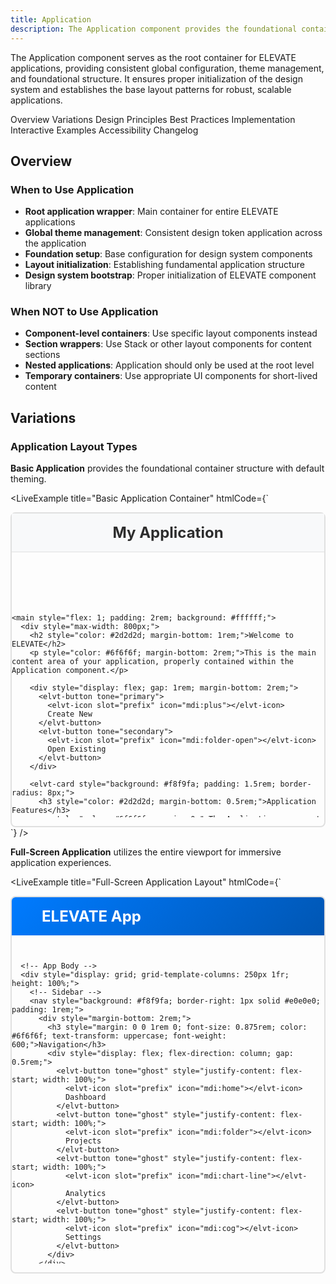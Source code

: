 ```yaml
---
title: Application
description: The Application component provides the foundational container and layout structure for ELEVATE applications, handling global configurations and consistent app-level behaviors.
---
```



<PageDescription>

The Application component serves as the root container for ELEVATE applications, providing consistent global configuration, theme management, and foundational structure. It ensures proper initialization of the design system and establishes the base layout patterns for robust, scalable applications.

</PageDescription>

<AnchorLinks>
  <AnchorLink>Overview</AnchorLink>
  <AnchorLink>Variations</AnchorLink>
  <AnchorLink>Design Principles</AnchorLink>
  <AnchorLink>Best Practices</AnchorLink>
  <AnchorLink>Implementation</AnchorLink>
  <AnchorLink>Interactive Examples</AnchorLink>
  <AnchorLink>Accessibility</AnchorLink>
  <AnchorLink>Changelog</AnchorLink>
</AnchorLinks>

## Overview

### When to Use Application

- **Root application wrapper**: Main container for entire ELEVATE applications
- **Global theme management**: Consistent design token application across the application
- **Foundation setup**: Base configuration for design system components
- **Layout initialization**: Establishing fundamental application structure
- **Design system bootstrap**: Proper initialization of ELEVATE component library

### When NOT to Use Application

- **Component-level containers**: Use specific layout components instead
- **Section wrappers**: Use Stack or other layout components for content sections
- **Nested applications**: Application should only be used at the root level
- **Temporary containers**: Use appropriate UI components for short-lived content

## Variations

### Application Layout Types

**Basic Application** provides the foundational container structure with default theming.

<LiveExample 
  title="Basic Application Container" 
  htmlCode={`<div style="height: 500px; border: 2px solid #e0e0e0; border-radius: 8px;">
  <elvt-application style="height: 100%; display: flex; flex-direction: column;">
    <header style="background: #f8f9fa; padding: 1rem 2rem; border-bottom: 1px solid #e0e0e0;">
      <h1 style="margin: 0; font-size: 1.5rem; color: #2d2d2d;">My Application</h1>
    </header>
    
    <main style="flex: 1; padding: 2rem; background: #ffffff;">
      <div style="max-width: 800px;">
        <h2 style="color: #2d2d2d; margin-bottom: 1rem;">Welcome to ELEVATE</h2>
        <p style="color: #6f6f6f; margin-bottom: 2rem;">This is the main content area of your application, properly contained within the Application component.</p>
        
        <div style="display: flex; gap: 1rem; margin-bottom: 2rem;">
          <elvt-button tone="primary">
            <elvt-icon slot="prefix" icon="mdi:plus"></elvt-icon>
            Create New
          </elvt-button>
          <elvt-button tone="secondary">
            <elvt-icon slot="prefix" icon="mdi:folder-open"></elvt-icon>
            Open Existing
          </elvt-button>
        </div>
        
        <elvt-card style="background: #f8f9fa; padding: 1.5rem; border-radius: 8px;">
          <h3 style="color: #2d2d2d; margin-bottom: 0.5rem;">Application Features</h3>
          <p style="color: #6f6f6f; margin: 0;">The Application component ensures proper theme initialization, consistent spacing, and optimal layout foundation for your ELEVATE applications.</p>
        </elvt-card>
      </div>
    </main>
    
    <footer style="background: #f8f9fa; padding: 1rem 2rem; border-top: 1px solid #e0e0e0;">
      <p style="margin: 0; color: #6f6f6f; font-size: 0.875rem;">© 2025 My Application. Powered by ELEVATE Design System.</p>
    </footer>
  </elvt-application>
</div>`}
/>

**Full-Screen Application** utilizes the entire viewport for immersive application experiences.

<LiveExample 
  title="Full-Screen Application Layout" 
  htmlCode={`<div style="height: 600px; border: 2px solid #e0e0e0; border-radius: 8px; overflow: hidden;">
  <elvt-application style="height: 100%; width: 100%;">
    <div style="height: 100%; display: grid; grid-template-rows: auto 1fr auto;">
      <!-- App Header -->
      <div style="background: linear-gradient(135deg, #007bff, #0056b3); color: white; padding: 1rem 2rem; display: flex; justify-content: space-between; align-items: center;">
        <div style="display: flex; align-items: center; gap: 1rem;">
          <elvt-icon icon="mdi:application" style="font-size: 2rem;"></elvt-icon>
          <h1 style="margin: 0; font-size: 1.5rem;">ELEVATE App</h1>
        </div>
        <div style="display: flex; align-items: center; gap: 1rem;">
          <elvt-button tone="ghost" style="color: white;">
            <elvt-icon icon="mdi:bell-outline"></elvt-icon>
          </elvt-button>
          <elvt-button tone="ghost" style="color: white;">
            <elvt-icon icon="mdi:account-circle"></elvt-icon>
          </elvt-button>
        </div>
      </div>
      
      <!-- App Body -->
      <div style="display: grid; grid-template-columns: 250px 1fr; height: 100%;">
        <!-- Sidebar -->
        <nav style="background: #f8f9fa; border-right: 1px solid #e0e0e0; padding: 1rem;">
          <div style="margin-bottom: 2rem;">
            <h3 style="margin: 0 0 1rem 0; font-size: 0.875rem; color: #6f6f6f; text-transform: uppercase; font-weight: 600;">Navigation</h3>
            <div style="display: flex; flex-direction: column; gap: 0.5rem;">
              <elvt-button tone="ghost" style="justify-content: flex-start; width: 100%;">
                <elvt-icon slot="prefix" icon="mdi:home"></elvt-icon>
                Dashboard
              </elvt-button>
              <elvt-button tone="ghost" style="justify-content: flex-start; width: 100%;">
                <elvt-icon slot="prefix" icon="mdi:folder"></elvt-icon>
                Projects
              </elvt-button>
              <elvt-button tone="ghost" style="justify-content: flex-start; width: 100%;">
                <elvt-icon slot="prefix" icon="mdi:chart-line"></elvt-icon>
                Analytics
              </elvt-button>
              <elvt-button tone="ghost" style="justify-content: flex-start; width: 100%;">
                <elvt-icon slot="prefix" icon="mdi:cog"></elvt-icon>
                Settings
              </elvt-button>
            </div>
          </div>
        </nav>
        
        <!-- Main Content -->
        <main style="padding: 2rem; overflow-y: auto; background: white;">
          <div style="margin-bottom: 2rem;">
            <h2 style="margin: 0 0 0.5rem 0; color: #2d2d2d;">Dashboard</h2>
            <p style="margin: 0; color: #6f6f6f;">Welcome back! Here's what's happening with your projects today.</p>
          </div>
          
          <div style="display: grid; grid-template-columns: repeat(auto-fit, minmax(300px, 1fr)); gap: 1.5rem; margin-bottom: 2rem;">
            <elvt-card style="padding: 1.5rem;">
              <div style="display: flex; justify-content: space-between; align-items: flex-start; margin-bottom: 1rem;">
                <h3 style="margin: 0; color: #2d2d2d;">Active Projects</h3>
                <elvt-icon icon="mdi:folder-multiple" style="color: #007bff; font-size: 1.5rem;"></elvt-icon>
              </div>
              <div style="font-size: 2rem; font-weight: 600; color: #007bff; margin-bottom: 0.5rem;">12</div>
              <p style="margin: 0; color: #6f6f6f; font-size: 0.875rem;">+2 from last week</p>
            </elvt-card>
            
            <elvt-card style="padding: 1.5rem;">
              <div style="display: flex; justify-content: space-between; align-items: flex-start; margin-bottom: 1rem;">
                <h3 style="margin: 0; color: #2d2d2d;">Tasks Completed</h3>
                <elvt-icon icon="mdi:check-circle" style="color: #28a745; font-size: 1.5rem;"></elvt-icon>
              </div>
              <div style="font-size: 2rem; font-weight: 600; color: #28a745; margin-bottom: 0.5rem;">47</div>
              <p style="margin: 0; color: #6f6f6f; font-size: 0.875rem;">This week</p>
            </elvt-card>
            
            <elvt-card style="padding: 1.5rem;">
              <div style="display: flex; justify-content: space-between; align-items: flex-start; margin-bottom: 1rem;">
                <h3 style="margin: 0; color: #2d2d2d;">Team Members</h3>
                <elvt-icon icon="mdi:account-group" style="color: #17a2b8; font-size: 1.5rem;"></elvt-icon>
              </div>
              <div style="font-size: 2rem; font-weight: 600; color: #17a2b8; margin-bottom: 0.5rem;">8</div>
              <p style="margin: 0; color: #6f6f6f; font-size: 0.875rem;">Active collaborators</p>
            </elvt-card>
          </div>
          
          <elvt-card style="padding: 2rem;">
            <h3 style="margin: 0 0 1rem 0; color: #2d2d2d;">Recent Activity</h3>
            <div style="display: flex; flex-direction: column; gap: 1rem;">
              <div style="display: flex; align-items: center; gap: 1rem; padding: 1rem; background: #f8f9fa; border-radius: 6px;">
                <elvt-icon icon="mdi:plus-circle" style="color: #28a745; font-size: 1.25rem;"></elvt-icon>
                <div style="flex: 1;">
                  <div style="font-weight: 500; color: #2d2d2d;">New project created</div>
                  <div style="color: #6f6f6f; font-size: 0.875rem;">Marketing Website Redesign</div>
                </div>
                <div style="color: #6f6f6f; font-size: 0.875rem;">2 hours ago</div>
              </div>
              <div style="display: flex; align-items: center; gap: 1rem; padding: 1rem; background: #f8f9fa; border-radius: 6px;">
                <elvt-icon icon="mdi:check" style="color: #007bff; font-size: 1.25rem;"></elvt-icon>
                <div style="flex: 1;">
                  <div style="font-weight: 500; color: #2d2d2d;">Task completed</div>
                  <div style="color: #6f6f6f; font-size: 0.875rem;">Update design system documentation</div>
                </div>
                <div style="color: #6f6f6f; font-size: 0.875rem;">4 hours ago</div>
              </div>
            </div>
          </elvt-card>
        </main>
      </div>
      
      <!-- App Footer -->
      <div style="background: #f8f9fa; padding: 0.75rem 2rem; border-top: 1px solid #e0e0e0; display: flex; justify-content: between; align-items: center; font-size: 0.875rem; color: #6f6f6f;">
        <span>Status: All systems operational</span>
        <span>Last updated: just now</span>
      </div>
    </div>
  </elvt-application>
</div>`}
/>

**Multi-Panel Application** supports complex workflows with multiple content areas and panels.

### Configuration Options

**Theme Configuration** allows customization of application-wide design tokens and styling.

**Layout Configuration** provides control over application structure, navigation, and content arrangement.

**Responsive Configuration** ensures optimal presentation across different device sizes and orientations.

## Design Principles

### Foundation Principle
**Applications need a solid, consistent foundation.** The Application component provides the structural base that ensures all other components work together harmoniously and maintain design system consistency.

### Scalability Principle  
**Applications must grow gracefully.** The component architecture should support adding new features, components, and functionality without breaking existing patterns or requiring major restructuring.

### Configuration Principle
**Applications require flexible configuration.** Different applications have different needs, and the Application component should provide the right balance of defaults and customization options.

### Performance Principle
**Applications must load and respond efficiently.** The foundational layer should optimize for performance, including proper resource loading, theme initialization, and minimal overhead.

## Best Practices

### Application Structure Planning

**Why this matters:** Poor application structure leads to inconsistent user experiences, maintenance difficulties, and scalability issues. Proper planning ensures the Application component provides the right foundation.

### Theme Consistency Management

**Why this matters:** Inconsistent theming creates jarring user experiences and undermines the design system. The Application component should enforce consistent theme application across all child components.

### Performance Optimization

**Why this matters:** Slow application initialization creates poor first impressions and impacts user productivity. Optimizing the Application component ensures fast startup and responsive interactions.

## Implementation

### Getting Started

```bash
npm install @inform-elevate/elevate-core-ui
```

```javascript
// Import all components
import '@inform-elevate/elevate-core-ui';

// Or import specific components  
import '@inform-elevate/elevate-core-ui/dist/components/application/application.js';
```

### Basic Application Setup

The Application component provides the foundation for ELEVATE applications:

```html
<!-- Basic application container -->
<elvt-application>
  <header>
    <h1>My Application</h1>
    <nav><!-- Navigation content --></nav>
  </header>
  
  <main>
    <!-- Main application content -->
    <elvt-card>
      <h2>Welcome</h2>
      <p>Application content goes here</p>
    </elvt-card>
  </main>
  
  <footer>
    <!-- Footer content -->
  </footer>
</elvt-application>

<!-- Full-screen application -->
<elvt-application class="full-screen">
  <div class="app-layout">
    <aside class="sidebar">
      <!-- Sidebar navigation -->
      <elvt-button>
        <elvt-icon slot="prefix" icon="mdi:home"></elvt-icon>
        Dashboard
      </elvt-button>
    </aside>
    
    <main class="content">
      <!-- Main content area -->
    </main>
  </div>
</elvt-application>

<!-- Themed application -->
<elvt-application theme="dark">
  <!-- Application content with dark theme -->
</elvt-application>
```

### CSS Styling

```css
/* Basic application styles */
elvt-application {
  display: block;
  min-height: 100vh;
  background: var(--elvt-color-background);
  color: var(--elvt-color-text);
  font-family: var(--elvt-font-family);
}

/* Full-screen application layout */
.full-screen {
  height: 100vh;
  overflow: hidden;
}

.app-layout {
  display: grid;
  grid-template-columns: 250px 1fr;
  height: 100%;
}

.sidebar {
  background: var(--elvt-color-surface);
  border-right: 1px solid var(--elvt-color-border);
  padding: 1rem;
}

.content {
  overflow-y: auto;
  padding: 2rem;
}

/* Responsive application */
@media (max-width: 768px) {
  .app-layout {
    grid-template-columns: 1fr;
    grid-template-rows: auto 1fr;
  }
  
  .sidebar {
    border-right: none;
    border-bottom: 1px solid var(--elvt-color-border);
  }
}

/* Theme variants */
elvt-application[theme="dark"] {
  --elvt-color-background: #1a1a1a;
  --elvt-color-surface: #2d2d2d;
  --elvt-color-text: #ffffff;
  --elvt-color-border: #404040;
}

elvt-application[theme="light"] {
  --elvt-color-background: #ffffff;
  --elvt-color-surface: #f8f9fa;
  --elvt-color-text: #2d2d2d;
  --elvt-color-border: #e0e0e0;
}
```

### Key Components Used

Components commonly used within Application containers:

<PageTable>

| Component | Usage | Description |
|----------|---------|-------------|
| `elvt-application` | Root container | Main application wrapper with theme and layout management |
| `elvt-card` | Content sections | Structured content areas within the application |  
| `elvt-button` | Interactive elements | Navigation and action buttons throughout the application |
| `elvt-icon` | Visual indicators | Icons for navigation, status, and visual hierarchy |
| Layout elements | Structure | HTML elements for headers, nav, main, aside, footer organization |

</PageTable>

*For complete examples and styling patterns, see the LiveExample demonstrations above.*

## Interactive Examples

### Responsive Application Pattern

<LiveExample 
  title="Responsive Application with Mobile Adaptation" 
  htmlCode={`<div style="height: 500px; border: 2px solid #e0e0e0; border-radius: 8px; overflow: hidden; resize: horizontal;">
  <style>
    .responsive-app {
      height: 100%;
      width: 100%;
    }
    
    .responsive-layout {
      display: grid;
      grid-template-columns: 200px 1fr;
      height: 100%;
      transition: all 0.3s ease;
    }
    
    .mobile-nav {
      background: #007bff;
      color: white;
      padding: 0.75rem;
      display: none;
      justify-content: space-between;
      align-items: center;
    }
    
    .desktop-sidebar {
      background: #f8f9fa;
      border-right: 1px solid #e0e0e0;
      padding: 1rem;
      transition: transform 0.3s ease;
    }
    
    .app-content {
      padding: 1rem;
      overflow-y: auto;
    }
    
    @media (max-width: 600px) {
      .responsive-layout {
        grid-template-columns: 1fr;
        grid-template-rows: auto 1fr;
      }
      
      .mobile-nav {
        display: flex;
      }
      
      .desktop-sidebar {
        display: none;
      }
    }
  </style>

  <elvt-application class="responsive-app">
    <div class="responsive-layout">
      <!-- Mobile Navigation Header -->
      <div class="mobile-nav">
        <div style="display: flex; align-items: center; gap: 0.5rem;">
          <elvt-icon icon="mdi:menu" style="font-size: 1.5rem;"></elvt-icon>
          <span style="font-weight: 600;">My App</span>
        </div>
        <elvt-button tone="ghost" style="color: white;">
          <elvt-icon icon="mdi:account-circle"></elvt-icon>
        </elvt-button>
      </div>
      
      <!-- Desktop Sidebar -->
      <nav class="desktop-sidebar">
        <h3 style="margin: 0 0 1rem 0; font-size: 1rem; color: #2d2d2d;">Menu</h3>
        <div style="display: flex; flex-direction: column; gap: 0.5rem;">
          <elvt-button tone="ghost" style="justify-content: flex-start; width: 100%; font-size: 0.875rem;">
            <elvt-icon slot="prefix" icon="mdi:home"></elvt-icon>
            Home
          </elvt-button>
          <elvt-button tone="ghost" style="justify-content: flex-start; width: 100%; font-size: 0.875rem;">
            <elvt-icon slot="prefix" icon="mdi:folder"></elvt-icon>
            Projects
          </elvt-button>
          <elvt-button tone="ghost" style="justify-content: flex-start; width: 100%; font-size: 0.875rem;">
            <elvt-icon slot="prefix" icon="mdi:cog"></elvt-icon>
            Settings
          </elvt-button>
        </div>
      </nav>
      
      <!-- Main Content -->
      <main class="app-content">
        <h2 style="margin: 0 0 1rem 0; color: #2d2d2d;">Dashboard</h2>
        <div style="display: grid; grid-template-columns: repeat(auto-fit, minmax(200px, 1fr)); gap: 1rem; margin-bottom: 1.5rem;">
          <elvt-card style="padding: 1rem; text-align: center;">
            <elvt-icon icon="mdi:chart-line" style="font-size: 2rem; color: #007bff; margin-bottom: 0.5rem;"></elvt-icon>
            <h3 style="margin: 0 0 0.25rem 0; color: #2d2d2d; font-size: 1rem;">Analytics</h3>
            <p style="margin: 0; color: #6f6f6f; font-size: 0.875rem;">View stats</p>
          </elvt-card>
          
          <elvt-card style="padding: 1rem; text-align: center;">
            <elvt-icon icon="mdi:folder-multiple" style="font-size: 2rem; color: #28a745; margin-bottom: 0.5rem;"></elvt-icon>
            <h3 style="margin: 0 0 0.25rem 0; color: #2d2d2d; font-size: 1rem;">Projects</h3>
            <p style="margin: 0; color: #6f6f6f; font-size: 0.875rem;">Manage work</p>
          </elvt-card>
        </div>
        
        <elvt-card style="padding: 1.5rem;">
          <h3 style="margin: 0 0 1rem 0; color: #2d2d2d;">Recent Activity</h3>
          <p style="margin: 0; color: #6f6f6f;">This responsive application adapts its layout based on screen size. Try resizing the container to see the mobile navigation.</p>
        </elvt-card>
      </main>
    </div>
  </elvt-application>
</div>`}
/>

## Accessibility

### Essential Accessibility Practices

**Semantic structure:**
- Use proper HTML5 semantic elements (header, nav, main, aside, footer)
- Maintain logical heading hierarchy throughout the application
- Provide clear page titles and section identification
- Ensure proper document structure for screen readers

**Navigation accessibility:**
- Provide skip links to main content areas
- Ensure all navigation is keyboard accessible
- Use ARIA landmarks to identify application regions
- Maintain consistent navigation patterns across the application

**Focus management:**
- Establish clear focus order throughout the application
- Provide visible focus indicators for all interactive elements
- Manage focus transitions between major application sections
- Ensure focus remains within modal or drawer contexts when appropriate

**Screen reader support:**
- Use descriptive page titles and headings
- Provide alternative text for visual content and icons
- Announce dynamic content changes appropriately
- Ensure all functionality is available to screen reader users

## Changelog

<ChangeLog component="application" />